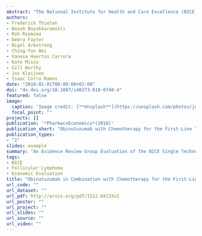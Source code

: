 ```yaml
---
abstract: "The National Institute for Health and Care Excellence (NICE), as part of the institute’s single technology appraisal (STA) process, invited the company that makes obinutuzumab (Roche Products Limited) to submit evidence of the clinical and cost efectiveness of the drug in combination with chemotherapy, with or without obinutuzumab as maintenance therapy for adult patients with untreated, advanced follicular lymphoma (FL) in the UK. Kleijnen Systematic Reviews Ltd (KSR), in collaboration with Erasmus University Rotterdam, was commissioned to act as the Evidence Review Group (ERG). This paper describes the company’s submission, the ERG review, and NICE’s subsequent decisions. The clinical evidence was derived from two phase III, company-sponsored, randomised, open-label studies. Most evidence on obinutuzumab was based on the GALLIUM trial that compared obinutuzumab in combination with chemotherapy as induction followed by obinutuzumab maintenance monotherapy with rituximab in combination with chemotherapy as induction followed by rituximab maintenance monotherapy in previously untreated patients with FL (grades 1–3a). Long-term clinical evidence was based on the PRIMA trial, studying the beneft of two years of rituximab maintenance after frst-line treatment in patients with FL. The cost-efectiveness evidence submitted by the company relied on a partitioned survival cost-utility model, implemented in Microsoft® Excel. The base-case incremental cost-efectiveness ratio (ICER) presented in the company submission was <£20,000 per quality-adjusted life-year (QALY) gained. Although the ERG concluded that the economic model met the NICE reference case to a reasonable extent, some errors were identifed and several assumptions made by the company were challenged. A new base-case scenario produced by the ERG suggested an ICER that was higher than the company base case, but still below £30,000 per QALY gained. However, some ERG scenario analyses were close to or even above the threshold. This was the case in particular for assuming a treatment efect that did not extend beyond trial follow-up. These results led to an initial negative recommendation by the appraisal committee. Subsequently, the company submitted a revised base case focusing on patients at intermediate or high risk of premature mortality. Simultaneously, a further price discount for obinutuzumab was granted. In addition to the company’s revised base case, the ERG suggested a restriction of the treatment efect to 5 years and implemented biosimilar uptake and cheaper prices for rituximab. All of these adjustments did not exceed £30,000 per QALY gained and therefore the use of obinutuzumab for patients with advanced FL and a Follicular Lymphoma International Predictive Index (FLIPI) score of two or more could be recommended."
authors:
- Frederick Thielen
- Nasuh Büyükkaramikli
- Rob Riemsma
- Debra Fayter
- Nigel Armstrong
- Ching-Yun Wei
- Vanesa Huertas Carrera
- Kate Misso
- Gill Worthy
- Jos Kleijnen
- Isaac Corro Ramos
date: "2018-01-01T00:00:00+02:00"
doi: "dx.doi.org/10.1007/s40273-018-0740-4"
featured: false
image:
  caption: 'Image credit: [**Unsplash**](https://unsplash.com/photos/jdD8gXaTZsc)'
  focal_point: ""
projects: []
publication: '*PharmacoEconomics*(2018)'
publication_short: "Obinutuzumab with Chemotherapy for the First-Line Treatment of Advanced Follicular Lymphoma"
publication_types:
- "2"
slides: example
summary: "An Evidence Review Group Evaluation of the NICE Single Technology Appraisal for obinutuzumab in combination with chemotherapy for first-line treatment of advanced follicular lymphoma."
tags:
- NICE
- Follicular Lymphoma
- Economic Evaluation
title: "Obinutuzumab in Combination with Chemotherapy for the First-Line Treatment of Patients with Advanced Follicular Lymphoma: An Evidence Review Group Evaluation of the NICE Single Technology Appraisal"
url_code: ""
url_dataset: ""
url_pdf: http://arxiv.org/pdf/1512.04133v1
url_poster: ""
url_project: ""
url_slides: ""
url_source: ""
url_video: ""
---
```


